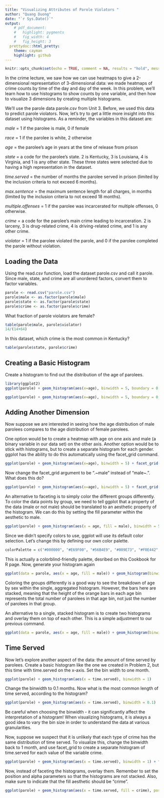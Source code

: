 ---
title: "Visualizing Attributes of Parole Violators "
author: "Quang Duong"
date: "`r Sys.Date()`"
output:
    # pdf_document:
    #   highlight: pygments
    #   fig_width: 4
    #   fig_height: 3
  prettydoc::html_pretty:
    theme: cayman
    highlight: github
---
```{r setup, include=FALSE}
knitr::opts_chunk$set(echo = TRUE, comment = NA, results = "hold", message = FALSE, warning = FALSE)
```
In the crime lecture, we saw how we can use heatmaps to give a 2-dimensional representation of 3-dimensional data: we made heatmaps of crime counts by time of the day and day of the week. In this problem, we'll learn how to use histograms to show counts by one variable, and then how to visualize 3 dimensions by creating multiple histograms.

We'll use the parole data parole.csv from Unit 3. Before, we used this data to predict parole violators. Now, let's try to get a little more insight into this dataset using histograms. As a reminder, the variables in this dataset are:

*male* = 1 if the parolee is male, 0 if female

*race* = 1 if the parolee is white, 2 otherwise

*age* = the parolee's age in years at the time of release from prison

*state* = a code for the parolee's state. 2 is Kentucky, 3 is Louisiana, 4 is Virginia, and 1 is any other state. These three states were selected due to having a high representation in the dataset.

*time.served* = the number of months the parolee served in prison (limited by the inclusion criteria to not exceed 6 months).

*max.sentence* = the maximum sentence length for all charges, in months (limited by the inclusion criteria to not exceed 18 months).

*multiple.offenses* = 1 if the parolee was incarcerated for multiple offenses, 0 otherwise.

*crime* = a code for the parolee's main crime leading to incarceration. 2 is larceny, 3 is drug-related crime, 4 is driving-related crime, and 1 is any other crime.

*violator* = 1 if the parolee violated the parole, and 0 if the parolee completed the parole without violation.

## Loading the Data

Using the read.csv function, load the dataset parole.csv and call it parole. Since male, state, and crime are all unordered factors, convert them to factor variables.
```{r}
parole <- read.csv("parole.csv")
parole$male <- as.factor(parole$male)
parole$state <- as.factor(parole$state)
parole$crime <- as.factor(parole$crime)
```
What fraction of parole violators are female?
```{r}
table(parole$male, parole$violator)
14/(14+64)
```
In this dataset, which crime is the most common in Kentucky?
```{r}
table(parole$state, parole$crime)
```
## Creating a Basic Histogram

Create a histogram to find out the distribution of the age of parolees.
```{r}
library(ggplot2)
ggplot(parole) + geom_histogram(aes(x=age), binwidth = 5, boundary = 0, color = "black", fill = "cornflowerblue")
```
```{r}
ggplot(parole) + geom_histogram(aes(x=age), binwidth = 5, boundary = 0, color = "blue", fill = "cornflowerblue")
```
## Adding Another Dimension

Now suppose we are interested in seeing how the age distribution of male parolees compares to the age distribution of female parolees.

One option would be to create a heatmap with age on one axis and male (a binary variable in our data set) on the other axis. Another option would be to stick with histograms, but to create a separate histogram for each gender. ggplot has the ability to do this automatically using the facet_grid command.
```{r}
ggplot(parole) + geom_histogram(aes(x=age), binwidth = 5) + facet_grid(male~.)
```
Now change the facet_grid argument to be ".~male" instead of "male~.". What does this do?
```{r}
ggplot(parole) + geom_histogram(aes(x=age), binwidth = 5) + facet_grid(.~male)
```

An alternative to faceting is to simply color the different groups differently. To color the data points by group, we need to tell ggplot that a property of the data (male or not male) should be translated to an aesthetic property of the histogram. We can do this by setting the fill parameter within the aesthetic to male.
```{r}
ggplot(parole) + geom_histogram(aes(x = age, fill = male), binwidth = 5)
```

Since we didn't specify colors to use, ggplot will use its default color selection. Let's change this by defining our own color palette.
```{r}
colorPalette = c("#000000", "#E69F00", "#56B4E9", "#009E73", "#F0E442", "#0072B2", "#D55E00", "#CC79A7")
```
This is actually a colorblind-friendly palette, desribed on this Cookbook for R page. Now, generate your histogram again
```{r}
ggplot(data = parole, aes(x = age, fill = male)) + geom_histogram(binwidth = 5, boundary = 0) + scale_fill_manual(values=colorPalette)
```

Coloring the groups differently is a good way to see the breakdown of age by sex within the single, aggregated histogram. However, the bars here are stacked, meaning that the height of the orange bars in each age bin represents the total number of parolees in that age bin, not just the number of parolees in that group.

An alternative to a single, stacked histogram is to create two histograms and overlay them on top of each other. This is a simple adjustment to our previous command.
```{r}
ggplot(data = parole, aes(x = age, fill = male)) + geom_histogram(binwidth = 5, alpha = 0.5, position = "identity", boundary = 0) + scale_fill_manual(values=colorPalette)
```

## Time Served

Now let's explore another aspect of the data: the amount of time served by parolees. Create a basic histogram like the one we created in Problem 2, but this time with time.served on the x-axis. Set the bin width to one month.
```{r}
ggplot(parole) + geom_histogram(aes(x = time.served), binwidth = 1)
```

Change the binwidth to 0.1 months. Now what is the most common length of time served, according to the histogram?
```{r}
ggplot(parole) + geom_histogram(aes(x = time.served), binwidth = 0.1)
```

Be careful when choosing the binwidth - it can significantly affect the interpretation of a histogram! When visualizing histograms, it is always a good idea to vary the bin size in order to understand the data at various granularities.

Now, suppose we suspect that it is unlikely that each type of crime has the same distribution of time served. To visualize this, change the binwidth back to 1 month, and use facet_grid to create a separate histogram of time.served for each value of the variable crime.
```{r}
ggplot(parole) + geom_histogram(aes(x = time.served), binwidth = 1) + facet_grid(crime ~.)
```

Now, instead of faceting the histograms, overlay them. Remember to set the position and alpha parameters so that the histograms are not stacked. Also, make sure to indicate that the fill aesthetic should be "crime".
```{r}
ggplot(parole) + geom_histogram(aes(x = time.served, fill = crime), position = "identity", alpha = 0.5, binwidth = 1)
```
